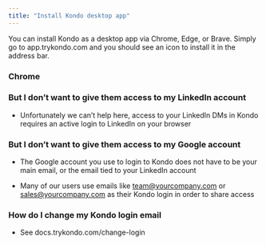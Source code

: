 ```yaml
---
title: "Install Kondo desktop app"
---
```


You can install Kondo as a desktop app via Chrome, Edge, or Brave. Simply go to app.trykondo.com and you should see an icon to install it in the address bar.

### Chrome

### But I don’t want to give them access to my LinkedIn account

* Unfortunately we can’t help here, access to your LinkedIn DMs in Kondo requires an active login to LinkedIn on your browser

### But I don’t want to give them access to my Google account

* The Google account you use to login to Kondo does not have to be your main email, or the email tied to your LinkedIn account

* Many of our users use emails like [team@yourcompany.com](mailto:team@yourcompany.com) or [sales@yourcompany.com](mailto:sales@yourcompany.com) as their Kondo login in order to share access

### How do I change my Kondo login email

* See docs.trykondo.com/change-login